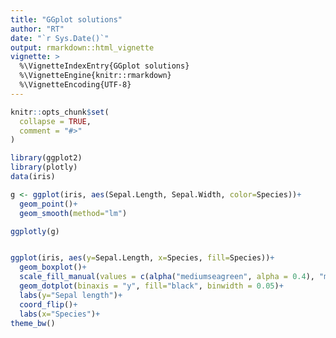 ```yaml
---
title: "GGplot solutions"
author: "RT"
date: "`r Sys.Date()`"
output: rmarkdown::html_vignette
vignette: >
  %\VignetteIndexEntry{GGplot solutions}
  %\VignetteEngine{knitr::rmarkdown}
  %\VignetteEncoding{UTF-8}
---
```


```r
knitr::opts_chunk$set(
  collapse = TRUE,
  comment = "#>"
)
```

```r
library(ggplot2)
library(plotly)
data(iris)

g <- ggplot(iris, aes(Sepal.Length, Sepal.Width, color=Species))+
  geom_point()+
  geom_smooth(method="lm")

ggplotly(g)


ggplot(iris, aes(y=Sepal.Length, x=Species, fill=Species))+
  geom_boxplot()+
  scale_fill_manual(values = c(alpha("mediumseagreen", alpha = 0.4), "mediumorchid4", "firebrick1"))+
  geom_dotplot(binaxis = "y", fill="black", binwidth = 0.05)+
  labs(y="Sepal length")+
  coord_flip()+
  labs(x="Species")+
theme_bw()

```

